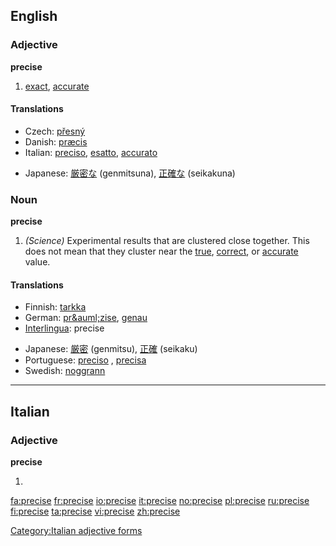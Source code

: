 ==English==

===Adjective===
'''precise'''
# [[exact]], [[accurate]]

====Translations====
{{top|exact}}
*Czech: [[přesný]] {{m}}
*Danish: [[præcis]]
*Italian: [[preciso#Italian|preciso]], [[esatto]], [[accurato]]
{{mid}}
*Japanese: [[厳密な]] (genmitsuna), [[正確な]] (seikakuna)
{{bottom}}

===Noun===
'''precise'''
#''(Science)'' Experimental results that are clustered close together. This does not mean that they cluster near the [[true]], [[correct]], or [[accurate]] value.

====Translations====
{{top}}
*Finnish: [[tarkka]]
*German: [[pr&auml;zise]], [[genau]]
*[[Interlingua]]: precise
{{mid}}
*Japanese: [[厳密]] (genmitsu), [[正確]] (seikaku)
*Portuguese: [[preciso]] {{m}}, [[precisa]] {{f}}
*Swedish: [[noggrann]]
{{bottom}}
----

==Italian==
===Adjective===
'''precise''' {{p}}
# {{feminine of|preciso#Adjective|preciso}}

[[Category:Italian adjective forms]]

[[fa:precise]]
[[fr:precise]]
[[io:precise]]
[[it:precise]]
[[no:precise]]
[[pl:precise]]
[[ru:precise]]
[[fi:precise]]
[[ta:precise]]
[[vi:precise]]
[[zh:precise]]
